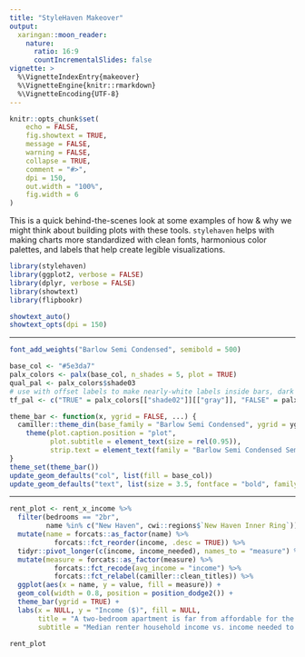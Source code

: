 ```yaml
---
title: "StyleHaven Makeover"
output:
  xaringan::moon_reader:
    nature:
      ratio: 16:9
      countIncrementalSlides: false
vignette: >
  %\VignetteIndexEntry{makeover}
  %\VignetteEngine{knitr::rmarkdown}
  %\VignetteEncoding{UTF-8}
---
```


```r
knitr::opts_chunk$set(
	echo = FALSE,
	fig.showtext = TRUE,
	message = FALSE,
	warning = FALSE,
	collapse = TRUE,
	comment = "#>",
	dpi = 150,
	out.width = "100%",
	fig.width = 6
)
```

This is a quick behind-the-scenes look at some examples of how & why we might think about building plots with these tools. `stylehaven` helps with making charts more standardized with clean fonts, harmonious color palettes, and labels that help create legible visualizations.

```r
library(stylehaven)
library(ggplot2, verbose = FALSE)
library(dplyr, verbose = FALSE)
library(showtext)
library(flipbookr)

showtext_auto()
showtext_opts(dpi = 150)
```

---

```r
font_add_weights("Barlow Semi Condensed", semibold = 500)

base_col <- "#5e3da7"
palx_colors <- palx(base_col, n_shades = 5, plot = TRUE)
qual_pal <- palx_colors$shade03
# use with offset labels to make nearly-white labels inside bars, dark gray labels outside
tf_pal <- c("TRUE" = palx_colors[["shade02"]][["gray"]], "FALSE" = palx_colors[["shade05"]][["gray"]])

theme_bar <- function(x, ygrid = FALSE, ...) {
  camiller::theme_din(base_family = "Barlow Semi Condensed", ygrid = ygrid) +
    theme(plot.caption.position = "plot", 
          plot.subtitle = element_text(size = rel(0.95)),
          strip.text = element_text(family = "Barlow Semi Condensed Semibold", face = "plain"))
}
theme_set(theme_bar())
update_geom_defaults("col", list(fill = base_col))
update_geom_defaults("text", list(size = 3.5, fontface = "bold", family = "Barlow Semi Condensed", color = tf_pal[["FALSE"]]))
```

---

```r
rent_plot <- rent_x_income %>%
  filter(bedrooms == "2br",
         name %in% c("New Haven", cwi::regions$`New Haven Inner Ring`)) %>%
  mutate(name = forcats::as_factor(name) %>%
           forcats::fct_reorder(income, .desc = TRUE)) %>%
  tidyr::pivot_longer(c(income, income_needed), names_to = "measure") %>%
  mutate(measure = forcats::as_factor(measure) %>%
           forcats::fct_recode(avg_income = "income") %>%
           forcats::fct_relabel(camiller::clean_titles)) %>%
  ggplot(aes(x = name, y = value, fill = measure)) +
  geom_col(width = 0.8, position = position_dodge2()) +
  theme_bar(ygrid = TRUE) +
  labs(x = NULL, y = "Income ($)", fill = NULL,
       title = "A two-bedroom apartment is far from affordable for the average renter household.",
       subtitle = "Median renter household income vs. income needed to afford median rent for 2br housing\nbased on HUD affordability guidelines, 2019")

rent_plot
```

```r

```

